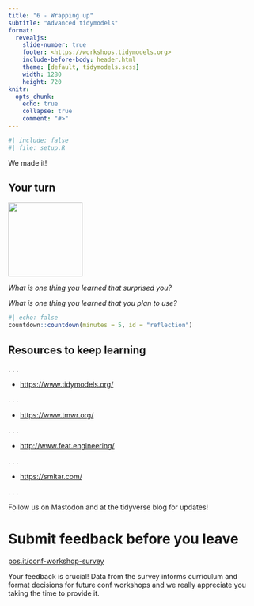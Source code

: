 ```yaml
---
title: "6 - Wrapping up"
subtitle: "Advanced tidymodels"
format:
  revealjs: 
    slide-number: true
    footer: <https://workshops.tidymodels.org>
    include-before-body: header.html
    theme: [default, tidymodels.scss]
    width: 1280
    height: 720
knitr:
  opts_chunk: 
    echo: true
    collapse: true
    comment: "#>"
---
```


```r
#| include: false
#| file: setup.R
```

::: r-fit-text
We made it!
:::

## Your turn {transition="slide-in"}

![](images/parsnip-flagger.jpg){.absolute top="0" right="0" width="150" height="150"}


*What is one thing you learned that surprised you?*

*What is one thing you learned that you plan to use?*

```r
#| echo: false
countdown::countdown(minutes = 5, id = "reflection")
```


## Resources to keep learning

. . .

- <https://www.tidymodels.org/>

. . .

- <https://www.tmwr.org/>

. . .

- <http://www.feat.engineering/>

. . .

- <https://smltar.com/>

. . .

Follow us on Mastodon and at the tidyverse blog for updates!

# Submit feedback before you leave

[pos.it/conf-workshop-survey](https://pos.it/conf-workshop-survey)

Your feedback is crucial! Data from the survey informs curriculum and format decisions for future conf workshops and we really appreciate you taking the time to provide it.
